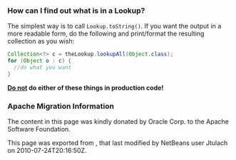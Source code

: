 <!--

    Licensed to the Apache Software Foundation (ASF) under one
    or more contributor license agreements.  See the NOTICE file
    distributed with this work for additional information
    regarding copyright ownership.  The ASF licenses this file
    to you under the Apache License, Version 2.0 (the
    "License"); you may not use this file except in compliance
    with the License.  You may obtain a copy of the License at

      http://www.apache.org/licenses/LICENSE-2.0

    Unless required by applicable law or agreed to in writing,
    software distributed under the License is distributed on an
    "AS IS" BASIS, WITHOUT WARRANTIES OR CONDITIONS OF ANY
    KIND, either express or implied.  See the License for the
    specific language governing permissions and limitations
    under the License.

-->

===How can I find out what is in a Lookup?===

The simplest way is to call <tt>Lookup.toString()</tt>.  If you want the output in a more readable form, do the following and print/format the resulting collection as you wish:

<source lang="java">
Collection<?> c = theLookup.lookupAll(Object.class);
for (Object o : c) {
  //do what you want
}
</source>

'''<u>Do not</u> do either of these things in production code!'''

===Apache Migration Information===

The content in this page was kindly donated by Oracle Corp. to the
Apache Software Foundation.

This page was exported from , 
that last modified by NetBeans user Jtulach 
on 2010-07-24T20:16:50Z.

